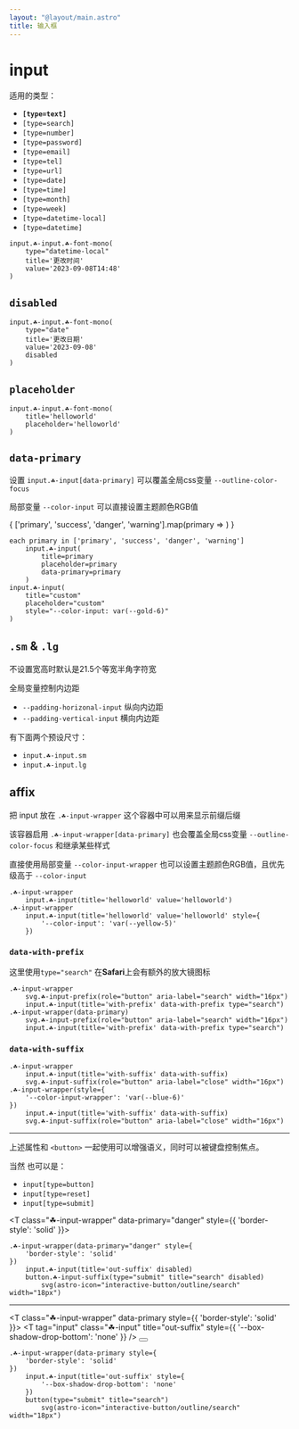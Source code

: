 ```yaml
---
layout: "@layout/main.astro"
title: 输入框
---
```




# input

适用的类型：

- **`[type=text]`**
- `[type=search]`
- `[type=number]`
- `[type=password]`
- `[type=email]`
- `[type=tel]`
- `[type=url]`
- `[type=date]`
- `[type=time]`
- `[type=month]`
- `[type=week]`
- `[type=datetime-local]`
- `[type=datetime]`

<T
    tag="input"
    type="datetime-local"
    class="☘-input ☘-font-mono"
    title="更改时间"
    value='2023-09-08T14:48'
/>

```pug
input.☘-input.☘-font-mono(
    type="datetime-local"
    title='更改时间'
    value='2023-09-08T14:48'
)
```

## `disabled`

<T
    tag="input"
    type="date"
    class="☘-input ☘-font-mono"
    title="更改日期"
    value='2023-09-08'
    disabled
/>

```pug
input.☘-input.☘-font-mono(
    type="date"
    title='更改日期'
    value='2023-09-08'
    disabled
)
```

## `placeholder`

<T
    tag="input"
    class="☘-input ☘-font-mono"
    title="helloworld"
    placeholder='helloworld'
/>

```pug
input.☘-input.☘-font-mono(
    title='helloworld'
    placeholder='helloworld'
)
```

## `data-primary`

设置 `input.☘-input[data-primary]` 可以覆盖全局css变量 `--outline-color-focus`

局部变量 `--color-input` 可以直接设置主题颜色RGB值

<Grid inline>
{
    ['primary', 'success', 'danger', 'warning'].map(primary => 
        <T
            tag='input'
            class="☘-input"
            title={primary}
            placeholder={primary}
            data-primary={primary}
        />
    )
}
<T
    tag="input"
    class="☘-input"
    title="custom"
    placeholder="custom"
    style="--color-input: var(--gold-6)"
/>
</Grid>

```pug
each primary in ['primary', 'success', 'danger', 'warning']
    input.☘-input(
        title=primary
        placeholder=primary
        data-primary=primary
    )
input.☘-input(
    title="custom"
    placeholder="custom"
    style="--color-input: var(--gold-6)"
)
```

## `.sm` & `.lg`

不设置宽高时默认是21.5个等宽半角字符宽

全局变量控制内边距

- `--padding-horizonal-input` 纵向内边距
- `--padding-vertical-input` 横向内边距

有下面两个预设尺寸：

- `input.☘-input.sm`
    <br/><T tag="input" class="☘-input sm" title="helloworld" placeholder="更小" />
- `input.☘-input.lg`
    <br/><T tag="input" class="☘-input lg" title="helloworld" placeholder="更大" />


## affix

把 input 放在 `.☘-input-wrapper` 这个容器中可以用来显示前缀后缀

该容器启用 `.☘-input-wrapper[data-primary]` 也会覆盖全局css变量 `--outline-color-focus` 和继承某些样式

直接使用局部变量 `--color-input-wrapper` 也可以设置主题颜色RGB值，且优先级高于 `--color-input`

<Grid inline>
    <T class="☘-input-wrapper">
        <T tag="input" class="☘-input" title="helloworld" value='helloworld'/>
    </T>
    <T class="☘-input-wrapper">
        <T tag="input" class="☘-input" title="helloworld" value='helloworld'
            style="--color-input: var(--yellow-5)"
        />
    </T>
</Grid>

```pug
.☘-input-wrapper
    input.☘-input(title='helloworld' value='helloworld')
.☘-input-wrapper
    input.☘-input(title='helloworld' value='helloworld' style={
        '--color-input': 'var(--yellow-5)'
    })
```

### `data-with-prefix`

这里使用`type="search"` 在**Safari**上会有额外的放大镜图标

<Grid inline>
    <T class="☘-input-wrapper">
        <Icon
            class={escape('☘-input-prefix')}
            name="interactive-button/outline/search"
            role="button"
            aria-label="search"
            width="16px"/>
        <T
            tag="input"
            class="☘-input"
            data-with-prefix
            title="with-prefix"
            type="search"
        />
    </T>
    <T class="☘-input-wrapper" data-primary>
        <Icon
            class={escape('☘-input-prefix')}
            name="interactive-button/outline/search"
            role="button"
            aria-label="search"
            width="16px"
        />
        <T
            tag="input"
            class="☘-input"
            data-with-prefix
            title="with-prefix"
            type="search"
        />
    </T>
</Grid>

```pug
.☘-input-wrapper
    svg.☘-input-prefix(role="button" aria-label="search" width="16px")
    input.☘-input(title='with-prefix' data-with-prefix type="search")
.☘-input-wrapper(data-primary)
    svg.☘-input-prefix(role="button" aria-label="search" width="16px")
    input.☘-input(title='with-prefix' data-with-prefix type="search")
```

### `data-with-suffix`

<Grid inline>
    <T class="☘-input-wrapper">
        <T tag="input" class="☘-input" data-with-suffix title="with-suffix" />
        <Icon
            class={escape('☘-input-suffix')}
            name="tips/outline/close"
            role="button"
            aria-label="close"
            width="16px"
        />
    </T>
    <T class="☘-input-wrapper" style="
        --color-input-wrapper: var(--blue-6)
    ">
        <T tag="input" class="☘-input" data-with-suffix title="with-suffix" />
        <Icon
            class={escape('☘-input-suffix')}
            name="tips/outline/close"
            role="button"
            aria-label="close"
            width="16px"
        />
    </T>
</Grid>

```pug
.☘-input-wrapper
    input.☘-input(title='with-suffix' data-with-suffix)
    svg.☘-input-suffix(role="button" aria-label="close" width="16px")
.☘-input-wrapper(style={
    '--color-input-wrapper': 'var(--blue-6)'
})
    input.☘-input(title='with-suffix' data-with-suffix)
    svg.☘-input-suffix(role="button" aria-label="close" width="16px")
```

***

上述属性和 `<button>` 一起使用可以增强语义，同时可以被键盘控制焦点。

当然 也可以是：
- `input[type=button]`
- `input[type=reset]`
- `input[type=submit]`

<T class="☘-input-wrapper" data-primary="danger" style={{
    'border-style': 'solid'
}}>
    <T
        tag="input"
        class="☘-input"
        title="in-suffix"
        data-with-suffix
        disabled
    />
    <T
        tag="button"
        class="☘-input-suffix"
        type="submit"
        title="search"
        disabled
    >
        <Icon name="interactive-button/outline/search" width="18px" />
    </T>
</T>

```pug
.☘-input-wrapper(data-primary="danger" style={
    'border-style': 'solid'
})
    input.☘-input(title='out-suffix' disabled)
    button.☘-input-suffix(type="submit" title="search" disabled)
        svg(astro-icon="interactive-button/outline/search" width="18px")
```

***

<T class="☘-input-wrapper" data-primary style={{
    'border-style': 'solid'
}}>
    <T tag="input" class="☘-input" title="out-suffix" style={{
        '--box-shadow-drop-bottom': 'none'
    }} />
    <button type="submit" title="search">
        <Icon name="interactive-button/outline/search" width="18px"/>
    </button>
</T>

```pug
.☘-input-wrapper(data-primary style={
    'border-style': 'solid'
})
    input.☘-input(title='out-suffix' style={
        '--box-shadow-drop-bottom': 'none'
    })
    button(type="submit" title="search")
        svg(astro-icon="interactive-button/outline/search" width="18px")
```
